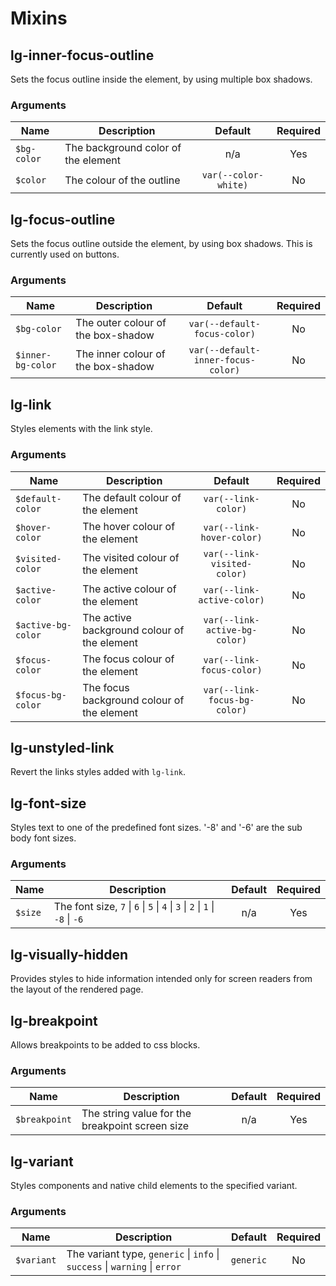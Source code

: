 
<Meta title="Helpers/Style/Mixins" />

# Mixins

## lg-inner-focus-outline
Sets the focus outline inside the element, by using multiple box shadows.

### Arguments
| Name        | Description                         |       Default        | Required |
|-------------|-------------------------------------|:--------------------:|:--------:|
| `$bg-color` | The background color of the element |         n/a          |   Yes    |
| `$color`    | The colour of the outline           | `var(--color-white)` |    No    |


## lg-focus-outline
Sets the focus outline outside the element, by using box shadows. This is currently used on buttons.

### Arguments
| Name              | Description                        |              Default               | Required |
|-------------------|------------------------------------|:----------------------------------:|:--------:|
| `$bg-color`       | The outer colour of the box-shadow |    `var(--default-focus-color)`    |    No    |
| `$inner-bg-color` | The inner colour of the box-shadow | `var(--default-inner-focus-color)` |    No    |


## lg-link
Styles elements with the link style.

### Arguments
| Name               | Description                                 |            Default            | Required |
|--------------------|---------------------------------------------|:-----------------------------:|:--------:|
| `$default-color`   | The default colour of the element           |      `var(--link-color)`      |    No    |
| `$hover-color`     | The hover colour of the element             |   `var(--link-hover-color)`   |    No    |
| `$visited-color`   | The visited colour of the element           |  `var(--link-visited-color)`  |    No    |
| `$active-color`    | The active colour of the element            |  `var(--link-active-color)`   |    No    |
| `$active-bg-color` | The active background colour of the element | `var(--link-active-bg-color)` |    No    |
| `$focus-color`     | The focus colour of the element             |   `var(--link-focus-color)`   |    No    |
| `$focus-bg-color`  | The focus background colour of the element  | `var(--link-focus-bg-color)`  |    No    |


## lg-unstyled-link
Revert the links styles added with `lg-link`.

## lg-font-size
Styles text to one of the predefined font sizes. '-8' and '-6' are the sub body font sizes.

### Arguments
| Name        | Description                                                                  | Default | Required |
|-------------|------------------------------------------------------------------------------|:-------:|:--------:|
|   `$size`   | The font size, `7` \| `6` \| `5` \| `4` \| `3` \| `2` \| `1` \| `-8` \| `-6` |   n/a   |   Yes    |


## lg-visually-hidden
Provides styles to hide information intended only for screen readers from the layout of the rendered page.

## lg-breakpoint
Allows breakpoints to be added to css blocks.

### Arguments
| Name          | Description                                     | Default | Required |
|---------------|-------------------------------------------------|:-------:|:--------:|
| `$breakpoint` | The string value for the breakpoint screen size |   n/a   |   Yes    |


## lg-variant
Styles components and native child elements to the specified variant.

### Arguments
| Name       | Description                                                                |           Default            | Required |
|------------|----------------------------------------------------------------------------|:----------------------------:|:--------:|
| `$variant` | The variant type, `generic` \| `info` \| `success` \| `warning` \| `error` |          `generic`           |    No    |


